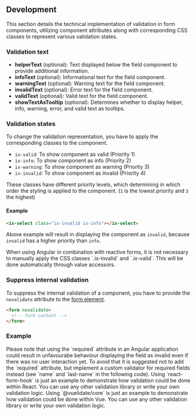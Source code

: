
## Development

This section details the technical implementation of validation in form components, utilizing component attributes along with corresponding CSS classes to represent various validation states.

### Validation text

- **helperText** (optional): Text displayed below the field component to provide additional information.
- **infoText** (optional): Informational text for the field component.
- **warningText** (optional): Warning text for the field component.
- **invalidText** (optional): Error text for the field component.
- **validText** (optional): Valid text for the field component.
- **showTextAsTooltip** (optional): Determines whether to display helper, info, warning, error, and valid text as tooltips.

### Validation states

To change the validation representation, you have to apply the corresponding classes to the component.

- `ix-valid`: To show component as valid (Priority 1)
- `ix-info`: To show component as info (Priority 2)
- `ix-warning`: To show component as warning (Priority 3)
- `ix-invalid`: To show component as invalid (Priority 4)

These classes have different priority levels, which determining in which order the styling is applied to the component. (`1` is the lowest priority and `3` the highest)

#### Example

```html
<ix-select class="ix-invalid ix-info"></ix-select>
```

Above example will result in displaying the component as `invalid`, because `invalid` has a higher priority than `info`.

<Admonition type="tip" icon="💡" title="You are using Angular?">
  When using Angular in combination with reactive forms, it is not necessary to
  manually apply the CSS classes `.ix-invalid` and `.ix-valid`. This will be
  done automatically through value accessors.
</Admonition>

### Suppress internal validation

To suppress the internal validation of a component, you have to provide the `novalidate` attribute to the [form element](https://developer.mozilla.org/en-US/docs/Web/HTML/Element/form#novalidate).

```html
<form novalidate>
  <!-- form content -->
</form>
```

### Example

<Tabs>
  <TabItem value="angular" label="Angular" default>
    <Admonition type="tip" icon="💡" title="Important">
      Please note that using the `required` attribute in an Angular application could result in unfavourabe behaviour displaying the field as invalid even if there was no user interaction yet.
      To avoid that it is suggested not to add the `required` attribute, but implement a custom validator for required fields instead (see `name` and `last-name` in the following code).
    </Admonition>
    <SourceCodePreview framework="angular" name="form-validation" examplesByName/>

  </TabItem>
  <TabItem value="react" label="React">
    <Admonition type="tip" icon="💡" title="Just an example">
      Using `react-form-hook` is just an example to demonstrate how validation could be done
      within React. You can use any other validation library or write your own validation logic.
    </Admonition>
    <SourceCodePreview framework="react" name="form-validation" examplesByName/>

  </TabItem>
  <TabItem value="vue" label="Vue">
    <Admonition type="tip" icon="💡" title="Just an example">
      Using `@vuelidate/core` is just an example to demonstrate how validation could be done
      within Vue. You can use any other validation library or write your own validation logic.
    </Admonition>
    <SourceCodePreview framework="vue" name="form-validation" examplesByName/>

  </TabItem>
</Tabs>
